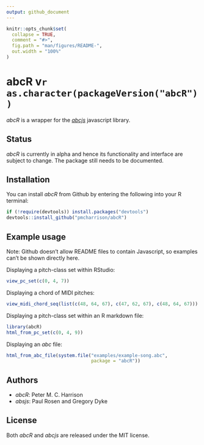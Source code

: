 ```yaml
---
output: github_document
---
```


```r
knitr::opts_chunk$set(
  collapse = TRUE,
  comment = "#>",
  fig.path = "man/figures/README-",
  out.width = "100%"
)
```
# abcR v`r as.character(packageVersion("abcR"))`

*abcR* is a wrapper for the *[abcjs](https://abcjs.net/])* javascript library.

## Status

*abcR* is currently in alpha and hence its functionality and interface
are subject to change.
The package still needs to be documented.

## Installation

You can install *abcR* from Github by entering the following into 
your R terminal:

```r
if (!require(devtools)) install.packages("devtools")
devtools::install_github("pmcharrison/abcR")
```

## Example usage

Note: 
Github doesn't allow README files to contain Javascript,
so examples can't be shown directly here.

Displaying a pitch-class set within RStudio:

```r
view_pc_set(c(0, 4, 7))
```

Displaying a chord of MIDI pitches:

```r
view_midi_chord_seq(list(c(48, 64, 67), c(47, 62, 67), c(48, 64, 67)))
```

Displaying a pitch-class set within an R markdown file:

```r
library(abcR)
html_from_pc_set(c(0, 4, 9))
```

Displaying an *abc* file:

```r
html_from_abc_file(system.file("examples/example-song.abc",
                               package = "abcR"))
```

## Authors

- *abcR*: Peter M. C. Harrison
- *absjs*: Paul Rosen and Gregory Dyke

## License

Both *abcR* and *abcjs* are released under the MIT license.
